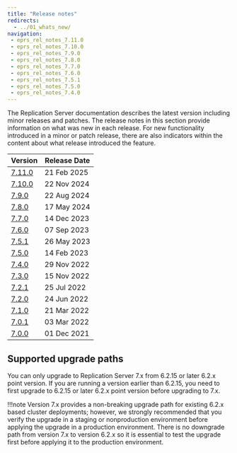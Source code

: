 ```yaml
---
title: "Release notes"
redirects:
  - ../01_whats_new/
navigation:
 - eprs_rel_notes_7.11.0
 - eprs_rel_notes_7.10.0
 - eprs_rel_notes_7.9.0
 - eprs_rel_notes_7.8.0
 - eprs_rel_notes_7.7.0
 - eprs_rel_notes_7.6.0
 - eprs_rel_notes_7.5.1
 - eprs_rel_notes_7.5.0
 - eprs_rel_notes_7.4.0
---
```



The Replication Server documentation describes the latest version including minor releases and patches. The release notes in this section provide information on what was new in each release. For new functionality introduced in a minor or patch release, there are also indicators within the content about what release introduced the feature.

| Version                          | Release Date |
|----------------------------------|--------------|
| [7.11.0](eprs_rel_notes_7.11.0)  | 21 Feb 2025  |
| [7.10.0](eprs_rel_notes_7.10.0)  | 22 Nov 2024  |
| [7.9.0](eprs_rel_notes_7.9.0)    | 22 Aug 2024  |
| [7.8.0](eprs_rel_notes_7.8.0)    | 17 May 2024  |
| [7.7.0](eprs_rel_notes_7.7.0)    | 14 Dec 2023  |
| [7.6.0](eprs_rel_notes_7.6.0)    | 07 Sep 2023  |
| [7.5.1](eprs_rel_notes_7.5.1)    | 26 May 2023  |
| [7.5.0](eprs_rel_notes_7.5.0)    | 14 Feb 2023  |
| [7.4.0](eprs_rel_notes_7.4.0)    | 29 Nov 2022  |
| [7.3.0](15_eprs_rel_notes_7.3.0) | 15 Nov 2022  |
| [7.2.1](16_eprs_rel_notes_7.2.1) | 25 Jul 2022  |
| [7.2.0](17_eprs_rel_notes_7.2.0) | 24 Jun 2022  |
| [7.1.0](18_eprs_rel_notes_7.1.0) | 21 Mar 2022  |
| [7.0.1](19_eprs_rel_notes_7.0.1) | 03 Mar 2022  |
| [7.0.0](20_eprs_rel_notes_7.0.0) | 01 Dec 2021  |

## Supported upgrade paths

You can only upgrade to Replication Server 7.x from 6.2.15 or later 6.2.x point version. If you are running a version earlier than 6.2.15, you need to first upgrade to 6.2.15 or later 6.2.x point version before upgrading to 7.x.

!!!note
   Version 7.x provides a non-breaking upgrade path for existing 6.2.x based cluster deployments; however, we strongly recommended that you verify the upgrade in a staging or nonproduction environment before applying the upgrade in a production environment. There is no downgrade path from version 7.x to version 6.2.x so it is essential to test the upgrade first before applying it to the production environment.  

